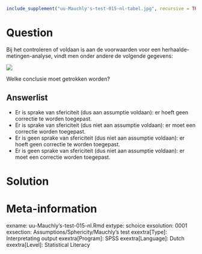 ```r
include_supplement("uu-Mauchly's-test-015-nl-tabel.jpg", recursive = TRUE)
```



Question
========
Bij het controleren of voldaan is aan de voorwaarden voor een herhaalde-metingen-analyse, vindt men onder andere de volgende gegevens:

![](uu-Mauchly's-test-015-nl-tabel.jpg)
  

Welke conclusie moet getrokken worden?

Answerlist
----------
* Er is sprake van sfericiteit (dus aan assumptie voldaan): er hoeft geen correctie te worden toegepast.
* Er is sprake van sfericiteit (dus niet aan assumptie voldaan):  er moet een correctie worden toegepast.
* Er is geen sprake van sfericiteit (dus niet aan assumptie voldaan): er hoeft geen correctie te worden toegepast.
* Er is geen sprake van sfericiteit (dus niet aan assumptie voldaan): er moet een correctie worden toegepast.


Solution
========



Meta-information
================
exname: uu-Mauchly's-test-015-nl.Rmd
extype: schoice
exsolution: 0001
exsection: Assumptions/Sphericity/Mauchly's test
exextra[Type]: Interpretating output
exextra[Program]: SPSS
exextra[Language]: Dutch
exextra[Level]: Statistical Literacy